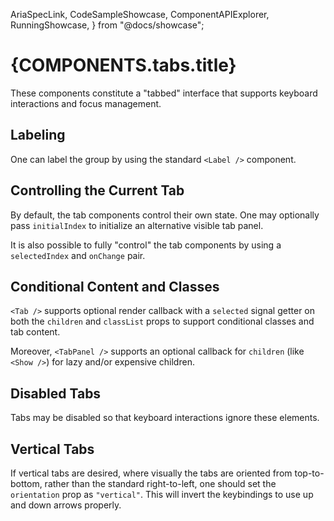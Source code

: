   AriaSpecLink,
  CodeSampleShowcase,
  ComponentAPIExplorer,
  RunningShowcase,
} from "@docs/showcase";


# {COMPONENTS.tabs.title}

These components constitute a "tabbed" interface that supports keyboard interactions and focus
management.

<RunningShowcase source={ProcessedBasicExample} class={COMPONENTS.tabs.color}>
  <TabsBasicExample />
</RunningShowcase>

## Labeling

One can label the group by using the standard `<Label />` component.

<CodeSampleShowcase source={ProcessedWithLabelExample} />

## Controlling the Current Tab

By default, the tab components control their own state. One may optionally pass `initialIndex` to
initialize an alternative visible tab panel.

<CodeSampleShowcase source={ProcessedInitialIndexExample} />

It is also possible to fully "control" the tab components by using a `selectedIndex` and `onChange`
pair.

<CodeSampleShowcase source={ProcessedControlledExample} />

## Conditional Content and Classes

`<Tab />` supports optional render callback with a `selected` signal getter on both the `children`
and `classList` props to support conditional classes and tab content.

Moreover, `<TabPanel />` supports an optional callback for `children` (like `<Show />`) for lazy
and/or expensive children.

<CodeSampleShowcase source={ProcessedConditionalExample} />

## Disabled Tabs

Tabs may be disabled so that keyboard interactions ignore these elements.

<CodeSampleShowcase source={ProcessedDisabledTabExample} />

## Vertical Tabs

If vertical tabs are desired, where visually the tabs are oriented from top-to-bottom, rather than
the standard right-to-left, one should set the `orientation` prop as `"vertical"`. This will invert
the keybindings to use up and down arrows properly.

<CodeSampleShowcase source={ProcessedVerticalExample} />

<ComponentAPIExplorer components={TabsComponentDocumentation} />

<AriaSpecLink href="tabpanel" />
